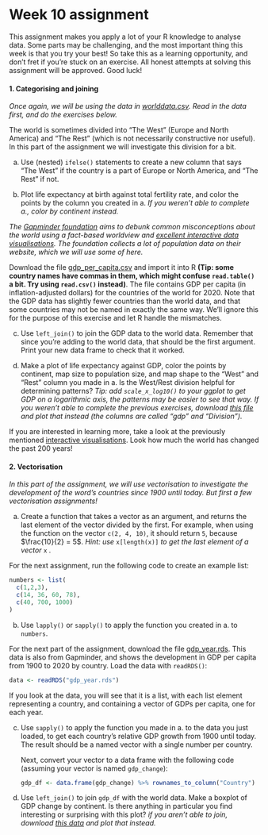 # Week 10 assignment {- #w10}

This assignment makes you apply a lot of your R knowledge to analyse data. Some parts may be challenging, and the most important thing this week is that you try your best! So take this as a learning opportunity, and don't fret if you're stuck on an exercise. All honest attempts at solving this assignment will be approved. Good luck!

#### 1. Categorising and joining {-}

_Once again, we will be using the data in [worlddata.csv](https://bios1140.github.io/data/worlddata.csv). Read in the data first, and do the exercises below._

The world is sometimes divided into "The West" (Europe and North America) and "The Rest" (which is not necessarily constructive nor useful). In this part of the assignment we will investigate this division for a bit.

a) Use (nested) `ifelse()` statements to create a new column that says "The West" if the country is a part of Europe or North America, and "The Rest" if not.

b) Plot life expectancy at birth against total fertility rate, and color the points by the column you created in a. _If you weren't able to complete a., color by continent instead._

_The [Gapminder foundation](https://www.gapminder.org/) aims to debunk common misconceptions about the world using a fact-based worldview and [excellent interactive data visualisations](https://www.gapminder.org/tools/#$chart-type=bubbles&url=v1). The foundation collects a lot of population data on their website, which we will use some of here._

Download the file [gdp_per_capita.csv](https://bios1140.github.io/data/gdp_per_capita.csv) and import it into R **(Tip: some country names have commas in them, which might confuse `read.table()` a bit. Try using `read.csv()` instead)**. The file contains GDP per capita (in inflation-adjusted dollars) for the countries of the world for 2020. Note that the GDP data has slightly fewer countries than the world data, and that some countries may not be named in exactly the same way. We'll ignore this for the purpose of this exercise and let R handle the mismatches.

c) Use `left_join()` to join the GDP data to the world data. Remember that since you're adding to the world data, that should be the first argument. Print your new data frame to check that it worked.

d) Make a plot of life expectancy against GDP, color the points by continent, map size to population size, and map shape to the "West" and "Rest" column you made in a.  Is the West/Rest division helpful for determining patterns? _Tip: add `scale_x_log10()` to your ggplot to get GDP on a logarithmic axis, the patterns may be easier to see that way._ _If you weren't able to complete the previous exercises, download [this file](https://bios1140.github.io/data/worlddata_income.csv) and plot that instead (the columns are called "gdp" and "Division")._

If you are interested in learning more, take a look at the previously mentioned [interactive visualisations](https://www.gapminder.org/tools/#$chart-type=bubbles&url=v1). Look how much the world has changed the past 200 years!

#### 2. Vectorisation {-}

_In this part of the assignment, we will use vectorisation to investigate the development of the word's countries since 1900 until today. But first a few vectorisation assignments!_

a) Create a function that takes a vector as an argument, and returns the last element of the vector divided by the first. For example, when using the function on the vector `c(2, 4, 10)`, it should return `5`, because $\frac{10}{2} = 5$. _Hint: use_ `x[length(x)]` _to get the last element of a vector_ `x` _._

For the next assignment, run the following code to create an example list:

```{r}
numbers <- list(
  c(1,2,3),
  c(14, 36, 60, 78),
  c(40, 700, 1000)
)
```


b) Use `lapply()` or `sapply()` to apply the function you created in a. to `numbers`.

For the next part of the assignment, download the file [gdp_year.rds](https://bios1140.github.io/data/gdp_year.rds). This data is also from Gapminder, and shows the development in GDP per capita from 1900 to 2020 by country. Load the data with `readRDS()`:

```{r, eval = FALSE}
data <- readRDS("gdp_year.rds")
```

If you look at the data, you will see that it is a list, with each list element representing a country, and containing a vector of GDPs per capita, one for each year.

c) Use `sapply()` to apply the function you made in a. to the data you just loaded, to get each country's relative GDP growth from 1900 until today. The result should be a named vector with a single number per country.

    Next, convert your vector to a data frame with the following code (assuming your vector is named `gdp_change`):
    
    ```{r, eval = FALSE}
    gdp_df <- data.frame(gdp_change) %>% rownames_to_column("Country")
    ```
    
d) Use `left_join()` to join `gdp_df` with the world data. Make a boxplot of GDP change by continent. Is there anything in particular you find interesting or surprising with this plot? _if you aren't able to join, download [this data](https://bios1140.github.io/data/worlddata_gdp_change.csv) and plot that instead._
